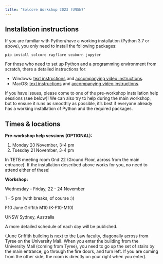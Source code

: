 ```yaml
---
title: "Solcore Workshop 2023 (UNSW)"
---
```


## Installation instructions

If you are familiar with Python/have a working installation (Python 3.7 or above),
you only need to install the following packages:

```
pip install solcore rayflare seaborn jupyter
```

For those who need to set up Python and a programming environment from scratch, there a detailed instructions for:

- Windows: [text instructions](windows_installation.txt) and [accompanying video instructions](https://youtu.be/3Zuvr27vXbg).
- MacOS: [text instructions](macos_installation.txt) and [accompanying video instructions](https://youtu.be/YlPUdx-TmJY).

If you have issues, please come to one of the pre-workshop installation help sessions (see below)! We can also
try to help during the main workshop, but to ensure it runs as smoothly as possible, it's best if everyone already
has a working installation of Python and the required packages.

## Times & locations

**Pre-workshop help sessions (OPTIONAL):**

1. Monday 20 November, 3-4 pm
2. Tuesday 21 November, 3-4 pm

In TETB meeting room Gnd 22 (Ground Floor, across from the main entrance).
If the installation described above works for you, no need to attend either of these!

**Workshop:**

Wednesday - Friday, 22 - 24 November

1 - 5 pm (with breaks, of course :))

F10 June Griffith M10 (K-F10-M10)

UNSW Sydney, Australia

A more detailed schedule of each day will be published.

(June Griffith building is next to the Law faculty, diagonally across from Tyree on the University Mall.
When you enter the building from the University Mall (coming from Tyree), you need to go up the set of
stairs by the main entrance, go through the fire doors, and turn left. If you are coming from the other side,
the room is directly on your right when you enter).